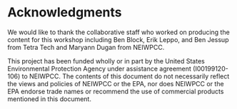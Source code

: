 # Acknowledgments

We would like to thank the collaborative staff who worked on producing the content for this workshop including Ben Block, Erik Leppo, and Ben Jessup from Tetra Tech and Maryann Dugan from NEIWPCC. 

This project has been funded wholly or in part by the United States Environmental Protection Agency under assistance agreement (I00199120-106) to NEIWPCC. The contents of this document do not necessarily reflect the views and policies of NEIWPCC or the EPA, nor does NEIWPCC or the EPA endorse trade names or recommend the use of commercial products mentioned in this document.
